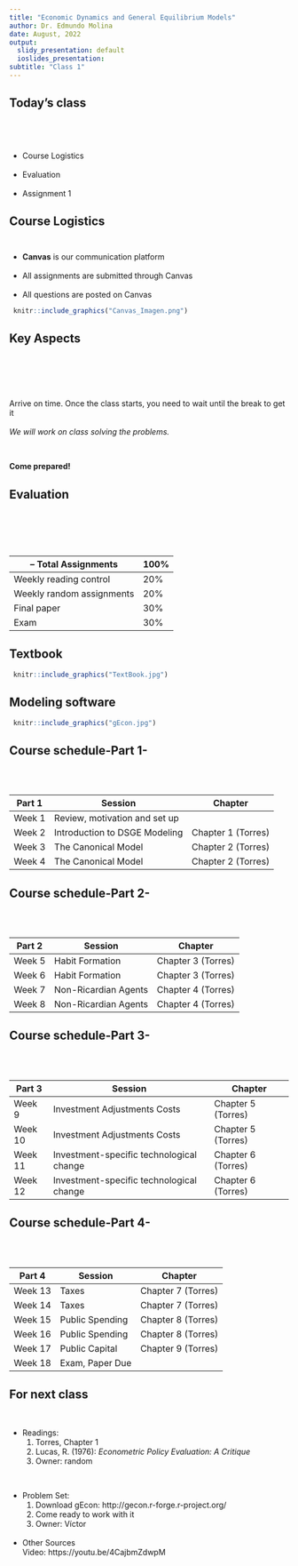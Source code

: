 ```yaml
---
title: "Economic Dynamics and General Equilibrium Models"
author: Dr. Edmundo Molina
date: August, 2022
output:
  slidy_presentation: default
  ioslides_presentation:
subtitle: "Class 1"
---
```


## Today's class <br/><br/>

<br /> 

- Course Logistics <br/><br/>
- Evaluation <br/><br/>
- Assignment 1

## Course Logistics <br/><br/>

 - **Canvas** is our communication platform <br/><br/>
 - All assignments are submitted through Canvas <br/><br/>
 - All questions are posted on Canvas

```r
 knitr::include_graphics("Canvas_Imagen.png")
```
 
## Key Aspects
<br /> 
<br /> 

<br /> 

  Arrive on time. Once the class starts, you need to wait until the  break to get it <br/><br/>
  _We will work on class solving the problems._
  
<br /> 
  
  **Come prepared!**

## Evaluation
<br /> 
<br /> 

<br /> 

-- Total Assignments | 100%
---------------------- | ----------------------
Weekly reading control | 20%
Weekly random assignments  | 20%
Final paper            | 30%
Exam                   | 30%




## Textbook
```r
 knitr::include_graphics("TextBook.jpg")
 ```
 
## Modeling software 
```r
 knitr::include_graphics("gEcon.jpg")
 ```

## Course schedule-Part 1-
<br /> 
<br /> 
   
Part 1  | Session                       | Chapter
------- | ----------------------------  | --------------
Week 1  | Review, motivation and set up | 
Week 2  | Introduction to DSGE Modeling | Chapter 1 (Torres)
Week 3  | The Canonical Model           | Chapter 2 (Torres)
Week 4  | The Canonical Model           | Chapter 2 (Torres)
 

## Course schedule-Part 2-
<br /> 
<br /> 

Part 2 | Session | Chapter
------- | ----------------------------  | --------------
Week 5  | Habit Formation  | Chapter 3 (Torres)
Week 6  | Habit Formation  | Chapter 3 (Torres)
Week 7  | Non-Ricardian Agents          | Chapter 4 (Torres)
Week 8  | Non-Ricardian Agents           | Chapter 4 (Torres)


## Course schedule-Part 3-
<br /> 
<br /> 

Part 3 | Session | Chapter
------- | ----------------------------  | --------------
Week 9  | Investment Adjustments Costs  | Chapter 5 (Torres)
Week 10  | Investment Adjustments Costs  | Chapter 5 (Torres)
Week 11  | Investment-specific technological change          | Chapter 6 (Torres)
Week 12  | Investment-specific technological change           | Chapter 6 (Torres)


## Course schedule-Part 4-
<br /> 
<br /> 
  
Part 4 | Session | Chapter
------- | ----------------------------  | --------------
Week 13  | Taxes  | Chapter 7 (Torres)
Week 14  | Taxes  | Chapter 7 (Torres)
Week 15  | Public Spending  | Chapter 8 (Torres)
Week 16  | Public Spending  | Chapter 8 (Torres)
Week 17  | Public Capital  | Chapter 9 (Torres)
Week 18  | Exam, Paper Due | 


## For next class 
<br /> 

- Readings:
  1. Torres, Chapter 1
  2. Lucas, R. (1976): *Econometric Policy Evaluation: A Critique*
  3. Owner: random

<br /> 

- Problem Set:
  1. Download gEcon: http://gecon.r-forge.r-project.org/
  2. Come ready to work with it
  3. Owner: Víctor
  
  <br /> 
- Other Sources <br /> 
  Video: https://youtu.be/4CajbmZdwpM
  <br /> 
  <br /> 

